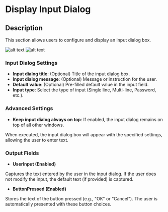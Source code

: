 # Display Input Dialog

## Description

This section allows users to configure and display an input dialog box.

![alt text](../assets/message-boxes/display-input-dialog1.png)
![alt text](../assets/message-boxes/display-input-dialog2.png)

### **Input Dialog Settings**

- **Input dialog title**: (Optional) Title of the input dialog box.
- **Input dialog message**: (Optional) Message or instruction for the user.
- **Default value**: (Optional) Pre-filled default value in the input field.
- **Input type**: Select the type of input (Single line, Multi-line, Password, etc.).

### **Advanced Settings**

- **Keep input dialog always on top**: If enabled, the input dialog remains on top of all other windows.

When executed, the input dialog box will appear with the specified settings, allowing the user to enter text.

### **Output Fields**

- **UserInput (Enabled)**

Captures the text entered by the user in the input dialog.
If the user does not modify the input, the default text (if provided) is captured.

- **ButtonPressed (Enabled)**

Stores the text of the button pressed (e.g., "OK" or "Cancel").
The user is automatically presented with these button choices.